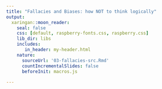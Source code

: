 ```yaml
---
title: "Fallacies and Biases: how NOT to think logically"
output:
  xaringan::moon_reader:
    seal: false
    css: [default, raspberry-fonts.css, raspberry.css]
    lib_dir: libs
    includes:
       in_header: my-header.html
    nature:
      sourceUrl: '03-fallacies-src.Rmd'
      countIncrementalSlides: false
      beforeInit: macros.js
      
---
```


